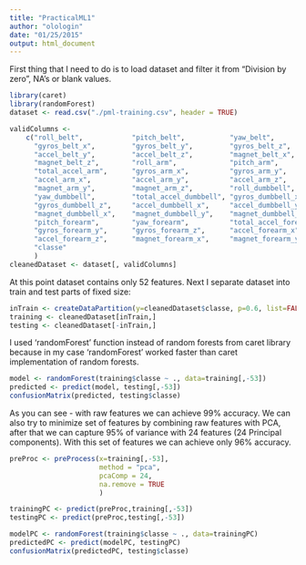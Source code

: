 ```yaml
---
title: "PracticalML1"
author: "olologin"
date: "01/25/2015"
output: html_document
---
```


First thing that I need to do is to load dataset and filter it from "Division by zero", NA's or blank values.

```r
library(caret)
library(randomForest)
dataset <- read.csv("./pml-training.csv", header = TRUE)

validColumns <- 
    c("roll_belt",            "pitch_belt",           "yaw_belt",             "total_accel_belt",
      "gyros_belt_x",         "gyros_belt_y",         "gyros_belt_z",         "accel_belt_x",
      "accel_belt_y",         "accel_belt_z",         "magnet_belt_x",        "magnet_belt_y",
      "magnet_belt_z",        "roll_arm",             "pitch_arm",            "yaw_arm",
      "total_accel_arm",      "gyros_arm_x",          "gyros_arm_y",          "gyros_arm_z",
      "accel_arm_x",          "accel_arm_y",          "accel_arm_z",          "magnet_arm_x",
      "magnet_arm_y",         "magnet_arm_z",         "roll_dumbbell",        "pitch_dumbbell",      
      "yaw_dumbbell",         "total_accel_dumbbell", "gyros_dumbbell_x",     "gyros_dumbbell_y",
      "gyros_dumbbell_z",     "accel_dumbbell_x",     "accel_dumbbell_y",     "accel_dumbbell_z",
      "magnet_dumbbell_x",    "magnet_dumbbell_y",    "magnet_dumbbell_z",    "roll_forearm",
      "pitch_forearm",        "yaw_forearm",          "total_accel_forearm",  "gyros_forearm_x",
      "gyros_forearm_y",      "gyros_forearm_z",      "accel_forearm_x",      "accel_forearm_y",
      "accel_forearm_z",      "magnet_forearm_x",     "magnet_forearm_y",     "magnet_forearm_z",
      "classe"
      )
cleanedDataset <- dataset[, validColumns]
```
At this point dataset contains only 52 features.
Next I separate dataset into train and test parts of fixed size:
```r
inTrain <- createDataPartition(y=cleanedDataset$classe, p=0.6, list=FALSE)
training <- cleanedDataset[inTrain,]
testing <- cleanedDataset[-inTrain,]
```

I used 'randomForest' function instead of random forests from caret library because in my case 'randomForest' worked faster than caret implementation of random forests.
```r
model <- randomForest(training$classe ~ ., data=training[,-53])
predicted <- predict(model, testing[,-53])
confusionMatrix(predicted, testing$classe)
```

As you can see - with raw features we can achieve 99% accuracy. We can also try to minimize set of features by combining raw features with PCA,
after that we can capture 95% of variance with 24 features (24 Principal components). With this set of features we can achieve only 96% accuracy.

```r
preProc <- preProcess(x=training[,-53], 
                      method = "pca", 
                      pcaComp = 24,
                      na.remove = TRUE
                      )

trainingPC <- predict(preProc,training[,-53])
testingPC <- predict(preProc,testing[,-53])

modelPC <- randomForest(training$classe ~ ., data=trainingPC)
predictedPC <- predict(modelPC, testingPC)
confusionMatrix(predictedPC, testing$classe)
```
